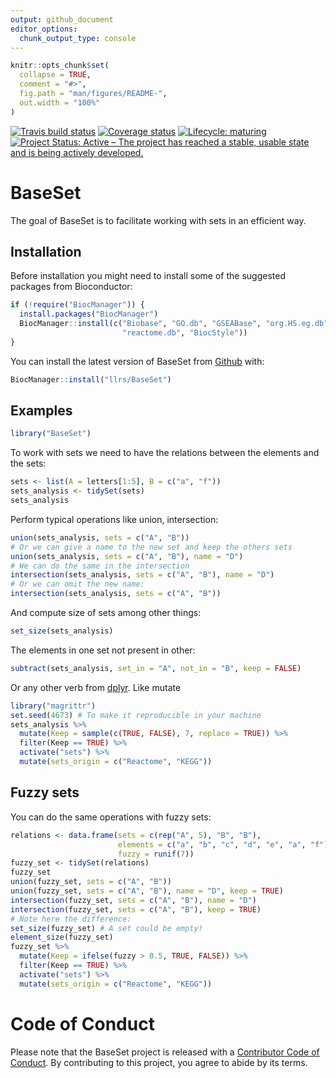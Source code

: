 ```yaml
---
output: github_document
editor_options: 
  chunk_output_type: console
---
```


<!-- README.md is generated from README.Rmd. Please edit that file -->

```r
knitr::opts_chunk$set(
  collapse = TRUE,
  comment = "#>",
  fig.path = "man/figures/README-",
  out.width = "100%"
)
```
[![Travis build status](https://travis-ci.org/llrs/BaseSet.svg?branch=master)](https://travis-ci.org/llrs/BaseSet)
[![Coverage status](https://codecov.io/gh/llrs/BaseSet/branch/master/graph/badge.svg)](https://codecov.io/github/llrs/BaseSet?branch=master)
[![Lifecycle: maturing](https://img.shields.io/badge/lifecycle-maturing-blue.svg)](https://www.tidyverse.org/lifecycle/#maturing)
[![Project Status: Active – The project has reached a stable, usable state and is being actively developed.](https://www.repostatus.org/badges/latest/active.svg)](https://www.repostatus.org/#active)

# BaseSet

The goal of BaseSet is to facilitate working with sets in an efficient way. 

## Installation

Before installation you might need to install some of the suggested packages from Bioconductor:

```r
if (!require("BiocManager")) {
  install.packages("BiocManager")
  BiocManager::install(c("Biobase", "GO.db", "GSEABase", "org.HS.eg.db", 
                         "reactome.db", "BiocStyle"))
}
```

You can install the latest version of BaseSet from [Github](https://github.com/llrs/BaseSet) with:

```r
BiocManager::install("llrs/BaseSet")
```

 
## Examples

```r
library("BaseSet")
```

To work with sets we need to have the relations between the elements and the sets:

```r
sets <- list(A = letters[1:5], B = c("a", "f"))
sets_analysis <- tidySet(sets)
sets_analysis
```

Perform typical operations like union, intersection:

```r
union(sets_analysis, sets = c("A", "B")) 
# Or we can give a name to the new set and keep the others sets
union(sets_analysis, sets = c("A", "B"), name = "D")
# We can do the same in the intersection
intersection(sets_analysis, sets = c("A", "B"), name = "D") 
# Or we can omit the new name: 
intersection(sets_analysis, sets = c("A", "B"))
```

And compute size of sets among other things:

```r
set_size(sets_analysis)
```

The elements in one set not present in other:

```r
subtract(sets_analysis, set_in = "A", not_in = "B", keep = FALSE)
```

Or any other verb from [dplyr](https://cran.r-project.org/package=dplyr). Like mutate

```r
library("magrittr")
set.seed(4673) # To make it reproducible in your machine
sets_analysis %>% 
  mutate(Keep = sample(c(TRUE, FALSE), 7, replace = TRUE)) %>% 
  filter(Keep == TRUE) %>% 
  activate("sets") %>% 
  mutate(sets_origin = c("Reactome", "KEGG"))
```

## Fuzzy sets

You can do the same operations with fuzzy sets:

```r
relations <- data.frame(sets = c(rep("A", 5), "B", "B"), 
                        elements = c("a", "b", "c", "d", "e", "a", "f"),
                        fuzzy = runif(7))
fuzzy_set <- tidySet(relations)
fuzzy_set
union(fuzzy_set, sets = c("A", "B"))
union(fuzzy_set, sets = c("A", "B"), name = "D", keep = TRUE)
intersection(fuzzy_set, sets = c("A", "B"), name = "D") 
intersection(fuzzy_set, sets = c("A", "B"), keep = TRUE)
# Note here the difference:
set_size(fuzzy_set) # A set could be empty!
element_size(fuzzy_set)
fuzzy_set %>% 
  mutate(Keep = ifelse(fuzzy > 0.5, TRUE, FALSE)) %>% 
  filter(Keep == TRUE) %>% 
  activate("sets") %>% 
  mutate(sets_origin = c("Reactome", "KEGG"))
```

# Code of Conduct

Please note that the BaseSet project is released with a  [Contributor Code of Conduct](CODE_OF_CONDUCT.md).
By contributing to this project, you agree to abide by its terms.
